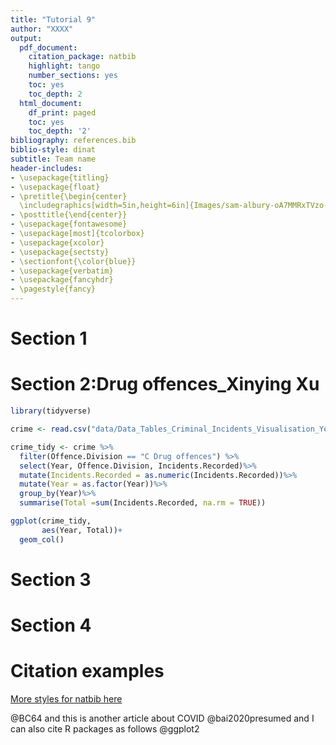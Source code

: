 ```yaml
---
title: "Tutorial 9"
author: "XXXX"
output:
  pdf_document:
    citation_package: natbib
    highlight: tango
    number_sections: yes
    toc: yes
    toc_depth: 2
  html_document:
    df_print: paged
    toc: yes
    toc_depth: '2'
bibliography: references.bib 
biblio-style: dinat
subtitle: Team name
header-includes:
- \usepackage{titling}
- \usepackage{float}
- \pretitle{\begin{center} 
  \includegraphics[width=5in,height=6in]{Images/sam-albury-oA7MMRxTVzo-unsplash.jpg}\LARGE\\}
- \posttitle{\end{center}}
- \usepackage{fontawesome}
- \usepackage[most]{tcolorbox}
- \usepackage{xcolor}
- \usepackage{sectsty}
- \sectionfont{\color{blue}}
- \usepackage{verbatim}
- \usepackage{fancyhdr}
- \pagestyle{fancy}
---
```


\clearpage

# Section 1


\clearpage

# Section 2:Drug offences_Xinying Xu

```r
library(tidyverse)
```



```r
crime <- read.csv("data/Data_Tables_Criminal_Incidents_Visualisation_Year_Ending_December_2019.csv")

crime_tidy <- crime %>%
  filter(Offence.Division == "C Drug offences") %>%
  select(Year, Offence.Division, Incidents.Recorded)%>%
  mutate(Incidents.Recorded = as.numeric(Incidents.Recorded))%>%
  mutate(Year = as.factor(Year))%>%
  group_by(Year)%>%
  summarise(Total =sum(Incidents.Recorded, na.rm = TRUE))

ggplot(crime_tidy,
       aes(Year, Total))+
  geom_col()

```




\clearpage

# Section 3


\clearpage

# Section 4


\clearpage

# Citation examples

[More styles for natbib here](https://www.overleaf.com/learn/latex/Natbib_bibliography_styles)


 @BC64 and this is another article about COVID @bai2020presumed and I can also cite R packages as follows @ggplot2
